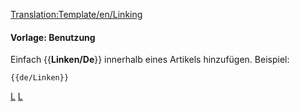 [[Translation:Template/en/Linking]]
<noinclude>
</noinclude>
{{de/Ambox| Typ   = Inhalt
<!-- | Bild = WarningIcon.png -->
| Text  = <strong>Anfrage</strong><br />Bitte keine externen Bild-Hoster wie Imageshack oder den eigenen Webspace benutzen. Bitte auch keine extrem großen Bilder posten, die die erweiterten Layouts unterbrechen könnten. Du kannst helfen indem du externe Bilder hochlädst.
}}<noinclude>

====Vorlage: Benutzung====
Einfach <nowiki>{{</nowiki>'''Linken/De'''<nowiki>}}</nowiki> innerhalb eines Artikels hinzufügen. Beispiel:
<pre>{{de/Linken}}</pre>

[[Category:de/Vorlagen|L]][[Category:de/Message-Boxen|L]]</noinclude>
